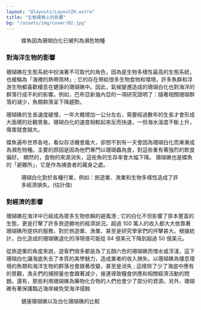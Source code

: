 ```yaml
---
layout: "@layouts/LayoutZH.astro"
title: "生態環境上的影響"
bg: "/assets/img/cover/02.jpg"
---
```



<Figure mode="float-right" img={import("../../assets/img/02-2/Untitled.png")}>蝶魚因為珊瑚白化已被列為瀕危物種</Figure>

### 對海洋生物的影響

珊瑚礁在生態系統中扮演著不可取代的角色，因為是生物多樣性最高的生態系統，也被稱為「海裡的熱帶雨林」; 它的存在帶給很多生物食物和環境，許多魚群和浮游生物都喜歡棲息在健康的珊瑚礁中。因此，氣候變遷造成的珊瑚白化也對海洋的群落行成不利的影響。例如，巴布亞新幾內亞的一項研究證明了：隨著相關珊瑚群落的減少，魚類群落呈下降趨勢。 

珊瑚礁的生長速度緩慢，一年大概增加一公分左右，需要經過數年的生長才會形成大面積的壯觀景象。珊瑚白化的速度相較起來反而快速，一但海水溫度不斷上升，傷害就會越大。

蝶魚遍布世界各地，看似存活機會龐大，卻想不到有一天會因為珊瑚白化而漸漸成為瀕危物種。主要的原因是因為他們專門以珊瑚蟲為食，對這些重有著強烈的飲食偏好。 顯然的，食物的來源消失，這些魚的生存率會大幅下降。 珊瑚礁也是蝶魚的「避難所」，它是作為捕食者的藏身之處。

<Figure mode="float-left" classList="lg:w-1/3" imageFit="inside" img={import("../../assets/img/02-2/Untitled 1.png")}>珊瑚白化對於各種行業，例如：旅遊業、漁業和生物多樣性造成了許多經濟損失。(估計值)</Figure>

### 對經濟的影響

珊瑚礁在海洋中已經成為眾多生物依賴的避風港 ; 它的白化不但影響了原本豐富的生態，更是打擊了許多旅遊勝地的經濟狀況。超過 100 萬人的收入都大大依靠著珊瑚礁所提供的服務，對於旅遊業、漁業、甚至是研究學家們的抨擊甚大。根據統計，白化造成的珊瑚礁退化的淨現值可能從 84 億美元下降到超過 50 億美元。

從旅遊業的角度來說，遊客們很多都是為了五顏六色的珊瑚礁而憯水或浮淺，這下珊瑚白化讓海底失去了本質的美學魅力，造成業者的收入損失。以珊瑚礁為棲息環境的魚類和海洋生物的群落也會跟著改變，甚至是消失 ; 這樣除了少了海底中應有的景觀，漁夫們的捕撈量也會跟著減少，接連導致糧食供應和相關經濟活動的問題。還有，那些利用珊瑚礁為藥物化合物的人們也會少了部分的資源。另外，珊瑚礁有著保護臨近海岸線免受海洋侵蝕

<Figure mode="center" img={import("../../assets/img/02-2/Untitled 2.png")} highQuality={1}>健康珊瑚礁以及白化珊瑚礁的比較</Figure>
